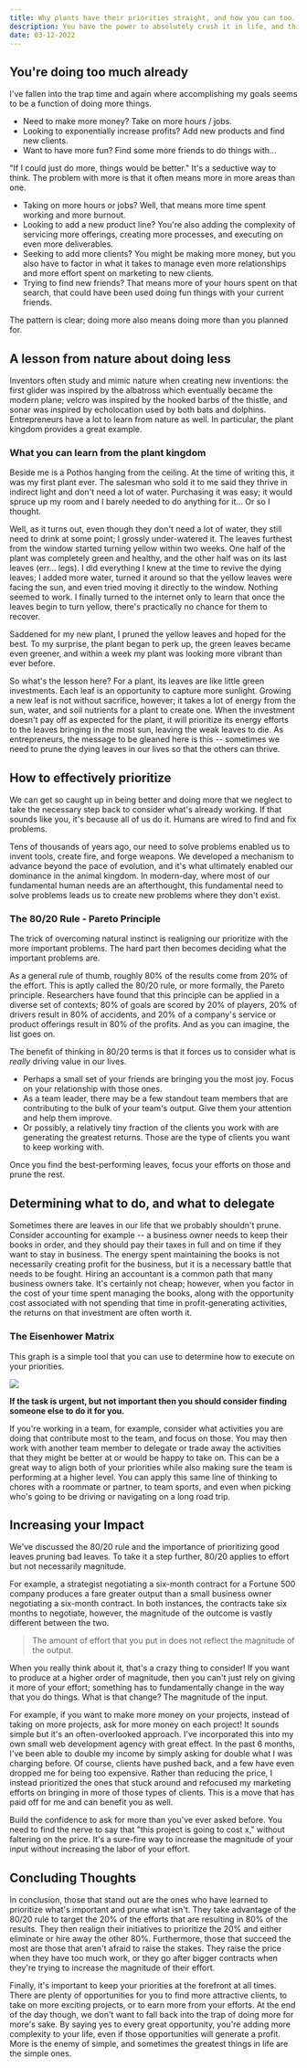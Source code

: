 ```yaml
---
title: Why plants have their priorities straight, and how you can too.
description: You have the power to absolutely crush it in life, and this article is aimed at helping you get there.
date: 03-12-2022
---
```


## You're doing too much already

I've fallen into the trap time and again where accomplishing my goals seems to be a function of doing more things.

- Need to make more money? Take on more hours / jobs.
- Looking to exponentially increase profits? Add new products and find new clients.
- Want to have more fun? Find some more friends to do things with...

"If I could just do more, things would be better." It's a seductive way to think. The problem with more is that it often means more in more areas than one.

- Taking on more hours or jobs? Well, that means more time spent working and more burnout.
- Looking to add a new product line? You're also adding the complexity of servicing more offerings, creating more processes, and executing on even more deliverables.
- Seeking to add more clients? You might be making more money, but you also have to factor in what it takes to manage even more relationships and more effort spent on marketing to new clients.
- Trying to find new friends? That means more of your hours spent on that search, that could have been used doing fun things with your current friends.

The pattern is clear; doing more also means doing more than you planned for.

## A lesson from nature about doing less

Inventors often study and mimic nature when creating new inventions: the first glider was inspired by the albatross which eventually became the modern plane; velcro was inspired by the hooked barbs of the thistle, and sonar was inspired by echolocation used by both bats and dolphins. Entrepreneurs have a lot to learn from nature as well. In particular, the plant kingdom provides a great example.

### What you can learn from the plant kingdom

Beside me is a Pothos hanging from the ceiling. At the time of writing this, it was my first plant ever. The salesman who sold it to me said they thrive in indirect light and don't need a lot of water. Purchasing it was easy; it would spruce up my room and I barely needed to do anything for it... Or so I thought.

Well, as it turns out, even though they don't need a lot of water, they still need to drink at some point; I grossly under-watered it. The leaves furthest from the window started turning yellow within two weeks. One half of the plant was completely green and healthy, and the other half was on its last leaves (err... legs). I did everything I knew at the time to revive the dying leaves; I added more water, turned it around so that the yellow leaves were facing the sun, and even tried moving it directly to the window. Nothing seemed to work. I finally turned to the internet only to learn that once the leaves begin to turn yellow, there's practically no chance for them to recover.

Saddened for my new plant, I pruned the yellow leaves and hoped for the best. To my surprise, the plant began to perk up, the green leaves became even greener, and within a week my plant was looking more vibrant than ever before.

So what's the lesson here? For a plant, its leaves are like little green investments. Each leaf is an opportunity to capture more sunlight. Growing a new leaf is not without sacrifice, however; it takes a lot of energy from the sun, water, and soil nutrients for a plant to create one. When the investment doesn't pay off as expected for the plant, it will prioritize its energy efforts to the leaves bringing in the most sun, leaving the weak leaves to die. As entrepreneurs, the message to be gleaned here is this -- sometimes we need to prune the dying leaves in our lives so that the others can thrive.

## How to effectively prioritize

We can get so caught up in being better and doing more that we neglect to take the necessary step back to consider what's already working. If that sounds like you, it's because all of us do it. Humans are wired to find and fix problems.

Tens of thousands of years ago, our need to solve problems enabled us to invent tools, create fire, and forge weapons. We developed a mechanism to advance beyond the pace of evolution, and it's what ultimately enabled our dominance in the animal kingdom. In modern-day, where most of our fundamental human needs are an afterthought, this fundamental need to solve problems leads us to create new problems where they don't exist.

### The 80/20 Rule - Pareto Principle

The trick of overcoming natural instinct is realigning our prioritize with the more important problems. The hard part then becomes deciding what the important problems are.

As a general rule of thumb, roughly 80% of the results come from 20% of the effort. This is aptly called the 80/20 rule, or more formally, the Pareto principle. Researchers have found that this principle can be applied in a diverse set of contexts; 80% of goals are scored by 20% of players, 20% of drivers result in 80% of accidents, and 20% of a company's service or product offerings result in 80% of the profits. And as you can imagine, the list goes on.

The benefit of thinking in 80/20 terms is that it forces us to consider what is _really_ driving value in our lives.

- Perhaps a small set of your friends are bringing you the most joy. Focus on your relationship with those ones.
- As a team leader, there may be a few standout team members that are contributing to the bulk of your team's output. Give them your attention and help them improve.
- Or possibly, a relatively tiny fraction of the clients you work with are generating the greatest returns. Those are the type of clients you want to keep working with.

Once you find the best-performing leaves, focus your efforts on those and prune the rest.

## Determining what to do, and what to delegate

Sometimes there are leaves in our life that we probably shouldn't prune. Consider accounting for example -- a business owner needs to keep their books in order, and they should pay their taxes in full and on time if they want to stay in business. The energy spent maintaining the books is not necessarily creating profit for the business, but it is a necessary battle that needs to be fought. Hiring an accountant is a common path that many business owners take. It's certainly not cheap; however, when you factor in the cost of your time spent managing the books, along with the opportunity cost associated with not spending that time in profit-generating activities, the returns on that investment are often worth it.

### The Eisenhower Matrix

This graph is a simple tool that you can use to determine how to execute on your priorities.

![](https://ghost.curtisfisher.com/content/images/2022/06/what-to-delegate-and-what-to-do.png)

**If the task is urgent, but not important then you should consider finding someone else to do it for you.**

If you're working in a team, for example, consider what activities you are doing that contribute most to the team, and focus on those. You may then work with another team member to delegate or trade away the activities that they might be better at or would be happy to take on. This can be a great way to align both of your priorities while also making sure the team is performing at a higher level. You can apply this same line of thinking to chores with a roommate or partner, to team sports, and even when picking who's going to be driving or navigating on a long road trip.

## Increasing your Impact

We've discussed the 80/20 rule and the importance of prioritizing good leaves pruning bad leaves. To take it a step further, 80/20 applies to effort but not necessarily magnitude.

For example, a strategist negotiating a six-month contract for a Fortune 500 company produces a fare greater output than a small business owner negotiating a six-month contract. In both instances, the contracts take six months to negotiate, however, the magnitude of the outcome is vastly different between the two.

> The amount of effort that you put in does not reflect the magnitude of the output.

When you really think about it, that's a crazy thing to consider! If you want to produce at a higher order of magnitude, then you can't just rely on giving it more of your effort; something has to fundamentally change in the way that you do things. What is that change? The magnitude of the input.

For example, if you want to make more money on your projects, instead of taking on more projects, ask for more money on each project! It sounds simple but it's an often-overlooked approach. I've incorporated this into my own small web development agency with great effect. In the past 6 months, I've been able to double my income by simply asking for double what I was charging before. Of course, clients have pushed back, and a few have even dropped me for being too expensive. Rather than reducing the price, I instead prioritized the ones that stuck around and refocused my marketing efforts on bringing in more of those types of clients. This is a move that has paid off for me and can benefit you as well.

Build the confidence to ask for more than you've ever asked before. You need to find the nerve to say that "this project is going to cost x," without faltering on the price. It's a sure-fire way to increase the magnitude of your input without increasing the labor of your effort.

## Concluding Thoughts

In conclusion, those that stand out are the ones who have learned to prioritize what's important and prune what isn't. They take advantage of the 80/20 rule to target the 20% of the efforts that are resulting in 80% of the results. They then realign their initiatives to prioritize the 20% and either eliminate or hire away the other 80%. Furthermore, those that succeed the most are those that aren't afraid to raise the stakes. They raise the price when they have too much work, or they go after bigger contracts when they're trying to increase the magnitude of their effort.

Finally, it's important to keep your priorities at the forefront at all times. There are plenty of opportunities for you to find more attractive clients, to take on more exciting projects, or to earn more from your efforts. At the end of the day though, we don't want to fall back into the trap of doing more for more's sake. By saying yes to every great opportunity, you're adding more complexity to your life, even if those opportunities will generate a profit. More is the enemy of simple, and sometimes the greatest things in life are the simple ones.
